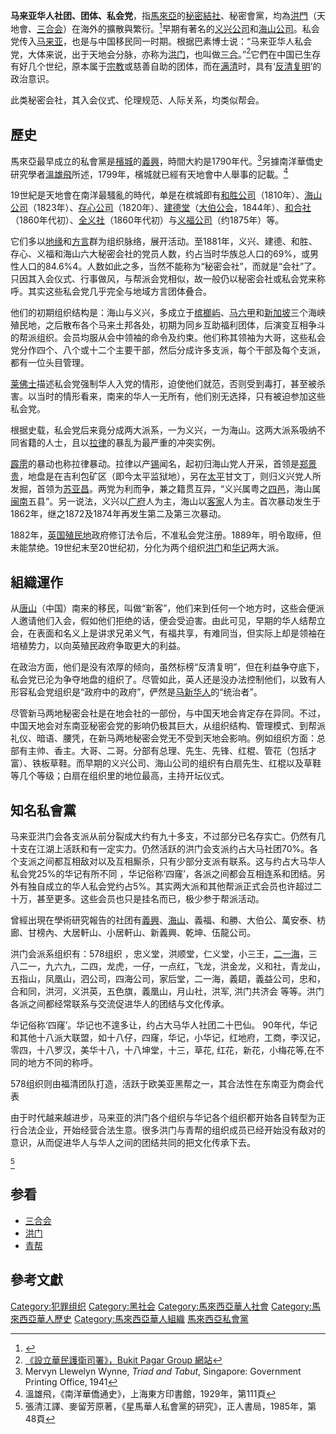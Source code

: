 '''马来亚华人社团、团体、私会党'''，指[[馬來亞|馬來亞]]的[[秘密結社|秘密結社]]、秘密會黨，均為[[洪門|洪門]]（天地會、[[三合会|三合会]]）在海外的擴散與繁衍。<ref>{{Cite journal|title=论十九世纪新马华人私会党兴盛的原因|url=https://kns.cnki.net/kcms/detail/detail.aspx?dbcode=CJFD&dbname=CJFD2006&filename=BGQK200603012|last=张健|date=2006|journal=八桂侨刊|accessdate=2022-04-20|issue=03|pages=35–40|issn=1002-3925}}</ref>早期有著名的[[义兴公司|义兴公司]]和[[海山公司|海山公司]]。私会党传入[[马来亚|马来亚]]，也是与中国移民同一时期。根据巴素博士说：“马来亚华人私会党，大体来说，出于天地会分脉，亦称为[[洪门|洪门]]，也叫做[[三合会|三合]]。”<ref>[http://www.bukitpagar.com/politics_malaysia_photo_remembers/politics_malaysia_photo_remembers.asp?politics_photo=p18 《設立華民護衛司署》，Bukit Pagar Group 網站]</ref>它們在中国已生存有好几个世纪，原本属于[[宗教|宗教]]或慈善自助的团体，而在[[满清|满清]]时，具有‘[[反清复明|反清复明]]’的政治意识。

此类秘密会社，其入会仪式、伦理规范、人际关系，均类似帮会。

==歷史==
馬來亞最早成立的私會黨是[[檳城|檳城]]的[[義興|義興]]，時間大約是1790年代。<ref>Mervyn Llewelyn Wynne, ''Triad and Tabut'', Singapore: Government Printing Office, 1941</ref>另據南洋華僑史研究學者[[溫雄飛|溫雄飛]]所述，1799年，檳城就已經有天地會中人舉事的記載。<ref>溫雄飛，《南洋華僑通史》，上海東方印書館，1929年，第111頁</ref>

19世紀是天地會在南洋最騷亂的時代，单是在槟城即有[[和胜公司|和胜公司]]（1810年）、[[海山公司|海山公司]]（1823年）、[[存心公司|存心公司]]（1820年）、[[建德堂|建德堂]]（[[大伯公会|大伯公会]]，1844年）、[[和合社|和合社]]（1860年代初）、[[全义社|全义社]]（1860年代初）与[[义福公司|义福公司]]（约1875年）等。

它们多以[[地缘|地缘]]和[[方言|方言]]群为组织脉络，展开活动。至1881年，义兴、建德、和胜、存心、义福和海山六大秘密会社的党员人数，约占当时华族总人口的69%，或男性人口的84.6%4。人数如此之多，当然不能称为“秘密会社”，而就是“会社”了。只因其入会仪式、行事做风，与帮派会党相似，故一般仍以秘密会社或私会党来称呼。其实这些私会党几乎完全与地域方言团体叠合。

他们的初期组织结构是：海山与义兴，多成立于[[槟榔屿|槟榔屿]]、[[马六甲|马六甲]]和[[新加坡|新加坡]]三个海峡殖民地，之后散布各个马来土邦各处，初期为同乡互助福利团体，后演变互相争斗的帮派组织。会员均服从会中领袖的命令及约束。他们称其领袖为大哥，这些私会党分作四个、八个或十二个主要干部，然后分成许多支派，每个干部及每个支派，都有一位头目管理。

[[莱佛士|莱佛士]]描述私会党强制华人入党的情形，迫使他们就范，否则受到毒打，甚至被杀害。以当时的情形看来，南来的华人一无所有，他们别无选择，只有被迫参加这些私会党。

根据史载，私会党后来竟分成两大派系，一为义兴，一为海山。这两大派系吸纳不同省籍的人士，且以[[拉律|拉律]]的暴乱为最严重的冲突实例。

[[霹雳州|霹雳]]的暴动也称拉律暴动。拉律以产[[锡|锡]]闻名，起初归海山党人开采，首领是[[郑景贵|郑景贵]]，地盘是在吉利包矿区（即今太平监狱地），另在[[太平市_(馬來亞)|太平]]甘文丁，则归义兴党人所发掘，首领为[[苏亚昌|苏亚昌]]。两党为利而争，兼之籍贯互异，“义兴属粤之[[四邑|四邑]]，海山属[[闽南|闽南]]五县”。另一说法，义兴以[[广府|广府]]人为主，海山以[[客家|客家]]人为主。首次暴动发生于1862年，继之1872及1874年再发生第二及第三次暴动。

1882年，[[英国殖民地|英国殖民地]]政府修订法令后，不准私会党注册。1889年，明令取缔，但未能禁绝。19世纪末至20世纪初，分化为两个组织[[洪门|洪门]]和[[华记|华记]]两大派。

== 組織運作 ==
从[[唐山|唐山]]（中国）南来的移民，叫做“新客”，他们来到任何一个地方时，这些会便派人邀请他们入会，假如他们拒绝的话，便会受迫害。由此可见，早期的华人结帮立会，在表面和名义上是讲求兄弟义气，有福共享，有难同当，但实际上却是领袖在培植势力，以向英殖民政府争取更大的利益。

在政治方面，他们是没有浓厚的倾向，虽然标榜“反清复明”，但在利益争夺底下，私会党已沦为争夺地盘的组织了。尽管如此，英人还是没办法控制他们，以致有人形容私会党组织是“政府中的政府”，俨然是[[马新华人|马新华人]]的“统治者”。

尽管新马两地秘密会社是在地会社的一部份，与中国天地会肯定存在异同。不过，中国天地会对东南亚秘密会党的影响仍极其巨大，从组织结构、管理模式、到帮派礼仪、暗语、腰凭，在新马两地秘密会党无不受到天地会影响。例如组织方面：总部有主帅、香主。大哥、二哥。分部有总理、先生、先锋、红棍、管花（包括才富）、铁板草鞋。而早期的义兴公司、海山公司的组织有白扇先生、红棍以及草鞋等几个等级；白扇在组织里的地位最高，主持开坛仪式。

==知名私會黨==
马来亚洪门会各支派从前分裂成大约有九十多支，不过部分已名存实亡。仍然有几十支在江湖上活跃和有一定实力。仍然活跃的洪门会支派约占大马社团70%。各个支派之间都互相敌对以及互相厮杀，只有少部分支派有联系。这与约占大马华人私会党25%的华记有所不同 ，华记俗称‘四窿’，各派之间都会互相连系和团结。另外有独自成立的华人私会党约占5%。其实两大派和其他帮派正式会员也许超过二十万，甚至更多。这些会员也只是挂名而已，极少参于帮派活动。

曾經出現在學術研究報告的社团有[[義興會|義興]]、[[海山公司|海山]]、義福、和勝、大伯公、萬安泰、枋廊、甘榜內、大居軒山、小居軒山、新義興、乾坤、伍龍公司。

洪门会派系组织有：578组织 ，忠义堂，洪顺堂，仁义堂，小三王，[[二一海|二一海]]，三八二一，九六九，二四，龙虎，一仔，一点红，飞龙，洪金龙，义和社，青龙山，五指山，凤凰山，泗公司，四海公司，家后堂，二一海，義䦉，義益公司，忠和，合和同，洪河，义洪英，五色旗，義凰山，月山社，洪军, 洪门共济会 等等。洪门各派之间都经常联系与交流促进华人的团结与文化传承。

华记俗称‘四窿’。华记也不遑多让，约占大马华人社团二十巴仙。
90年代，华记和其他十八派大联盟，如十八仔，四窿，华记，小华记，红地府，工商，李汉记，零四，十八罗汉，美华十八，十八坤堂，十三，草花, 红花，新花，小梅花等,在不同的地方不同的称呼。

578组织则由福清团队打造，活跃于欧美亚黑帮之一，其合法性在东南亚为商会代表

由于时代越来越进步，马来亚的洪门各个组织与华记各个组织都开始各自转型为正行合法企业，开始经营合法生意。很多洪门与青帮的组织成员已经开始没有敌对的意识，从而促进华人与华人之间的团结共同的把文化传承下去。

<ref>張清江譯、麥留芳原著，《星馬華人私會黨的研究》，正人書局，1985年，第48頁</ref>

==参看==
*[[三合会|三合会]]
*[[洪门|洪门]]
*[[青帮|青帮]]

==參考文獻==
{{reflist}}

[[Category:犯罪组织|Category:犯罪组织]]
[[Category:黑社会|Category:黑社会]]
[[Category:馬來西亞華人社會|Category:馬來西亞華人社會]]
[[Category:馬來西亞華人歷史|Category:馬來西亞華人歷史]]
[[Category:馬來西亞華人組織|Category:馬來西亞華人組織]]
[[Category:馬來西亞私會黨|]]